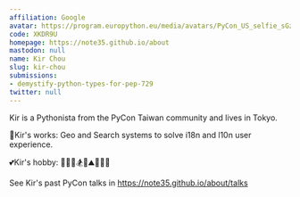 ```yaml
---
affiliation: Google
avatar: https://program.europython.eu/media/avatars/PyCon_US_selfie_sGzgapq.jpeg
code: XKDR9U
homepage: https://note35.github.io/about
mastodon: null
name: Kir Chou
slug: kir-chou
submissions:
- demystify-python-types-for-pep-729
twitter: null
---
```


Kir is a Pythonista from the PyCon Taiwan community and lives in Tokyo.

💼Kir's works: Geo and Search systems to solve i18n and l10n user experience.

💕Kir's hobby: 🍷🍶🍺🏂🧗⛰️🧑‍🌾🏃

See Kir's past PyCon talks in https://note35.github.io/about/talks
